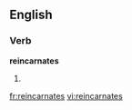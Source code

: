 
==English==

===Verb===
'''reincarnates'''

# {{third-person singular of|[[reincarnate]]}}

[[fr:reincarnates]]
[[vi:reincarnates]]